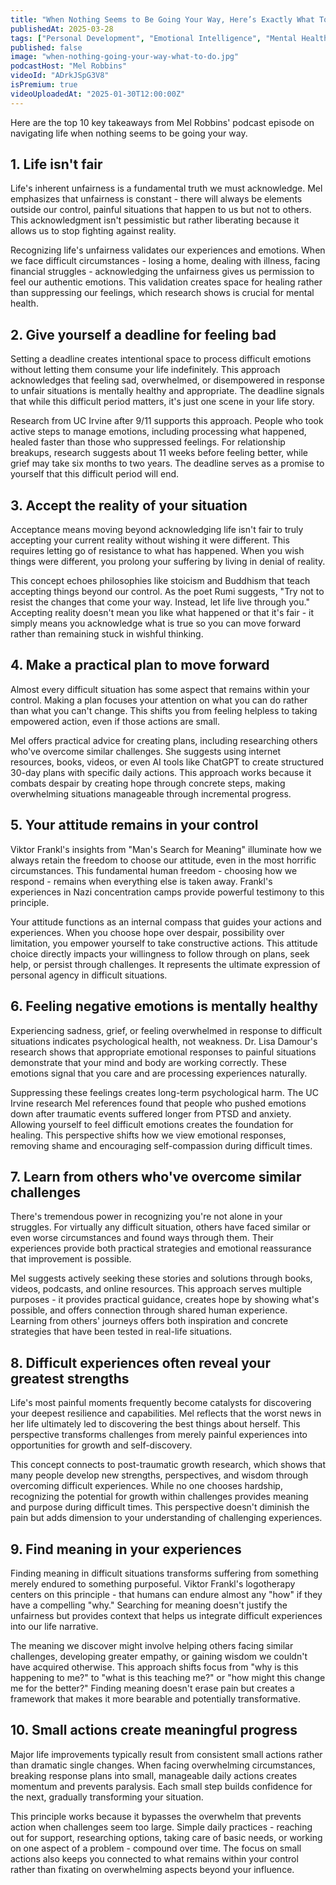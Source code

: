 ```yaml
---
title: "When Nothing Seems to Be Going Your Way, Here’s Exactly What To Do"
publishedAt: 2025-03-28
tags: ["Personal Development", "Emotional Intelligence", "Mental Health"]
published: false
image: "when-nothing-going-your-way-what-to-do.jpg"
podcastHost: "Mel Robbins"
videoId: "ADrkJSpG3V8"
isPremium: true
videoUploadedAt: "2025-01-30T12:00:00Z"
---
```



<PodcastSummaryPageLayout frontmatter={frontmatter}>

Here are the top 10 key takeaways from Mel Robbins' podcast episode on navigating life when nothing seems to be going your way.

## 1. Life isn't fair

Life's inherent unfairness is a fundamental truth we must acknowledge. Mel emphasizes that unfairness is constant - there will always be elements outside our control, painful situations that happen to us but not to others. This acknowledgment isn't pessimistic but rather liberating because it allows us to stop fighting against reality.

Recognizing life's unfairness validates our experiences and emotions. When we face difficult circumstances - losing a home, dealing with illness, facing financial struggles - acknowledging the unfairness gives us permission to feel our authentic emotions. This validation creates space for healing rather than suppressing our feelings, which research shows is crucial for mental health.

## 2. Give yourself a deadline for feeling bad

Setting a deadline creates intentional space to process difficult emotions without letting them consume your life indefinitely. This approach acknowledges that feeling sad, overwhelmed, or disempowered in response to unfair situations is mentally healthy and appropriate. The deadline signals that while this difficult period matters, it's just one scene in your life story.

Research from UC Irvine after 9/11 supports this approach. People who took active steps to manage emotions, including processing what happened, healed faster than those who suppressed feelings. For relationship breakups, research suggests about 11 weeks before feeling better, while grief may take six months to two years. The deadline serves as a promise to yourself that this difficult period will end.

## 3. Accept the reality of your situation

Acceptance means moving beyond acknowledging life isn't fair to truly accepting your current reality without wishing it were different. This requires letting go of resistance to what has happened. When you wish things were different, you prolong your suffering by living in denial of reality.

This concept echoes philosophies like stoicism and Buddhism that teach accepting things beyond our control. As the poet Rumi suggests, "Try not to resist the changes that come your way. Instead, let life live through you." Accepting reality doesn't mean you like what happened or that it's fair - it simply means you acknowledge what is true so you can move forward rather than remaining stuck in wishful thinking.

## 4. Make a practical plan to move forward

Almost every difficult situation has some aspect that remains within your control. Making a plan focuses your attention on what you can do rather than what you can't change. This shifts you from feeling helpless to taking empowered action, even if those actions are small.

Mel offers practical advice for creating plans, including researching others who've overcome similar challenges. She suggests using internet resources, books, videos, or even AI tools like ChatGPT to create structured 30-day plans with specific daily actions. This approach works because it combats despair by creating hope through concrete steps, making overwhelming situations manageable through incremental progress.

## 5. Your attitude remains in your control

Viktor Frankl's insights from "Man's Search for Meaning" illuminate how we always retain the freedom to choose our attitude, even in the most horrific circumstances. This fundamental human freedom - choosing how we respond - remains when everything else is taken away. Frankl's experiences in Nazi concentration camps provide powerful testimony to this principle.

Your attitude functions as an internal compass that guides your actions and experiences. When you choose hope over despair, possibility over limitation, you empower yourself to take constructive actions. This attitude choice directly impacts your willingness to follow through on plans, seek help, or persist through challenges. It represents the ultimate expression of personal agency in difficult situations.

## 6. Feeling negative emotions is mentally healthy

Experiencing sadness, grief, or feeling overwhelmed in response to difficult situations indicates psychological health, not weakness. Dr. Lisa Damour's research shows that appropriate emotional responses to painful situations demonstrate that your mind and body are working correctly. These emotions signal that you care and are processing experiences naturally.

Suppressing these feelings creates long-term psychological harm. The UC Irvine research Mel references found that people who pushed emotions down after traumatic events suffered longer from PTSD and anxiety. Allowing yourself to feel difficult emotions creates the foundation for healing. This perspective shifts how we view emotional responses, removing shame and encouraging self-compassion during difficult times.

## 7. Learn from others who've overcome similar challenges

There's tremendous power in recognizing you're not alone in your struggles. For virtually any difficult situation, others have faced similar or even worse circumstances and found ways through them. Their experiences provide both practical strategies and emotional reassurance that improvement is possible.

Mel suggests actively seeking these stories and solutions through books, videos, podcasts, and online resources. This approach serves multiple purposes - it provides practical guidance, creates hope by showing what's possible, and offers connection through shared human experience. Learning from others' journeys offers both inspiration and concrete strategies that have been tested in real-life situations.

## 8. Difficult experiences often reveal your greatest strengths

Life's most painful moments frequently become catalysts for discovering your deepest resilience and capabilities. Mel reflects that the worst news in her life ultimately led to discovering the best things about herself. This perspective transforms challenges from merely painful experiences into opportunities for growth and self-discovery.

This concept connects to post-traumatic growth research, which shows that many people develop new strengths, perspectives, and wisdom through overcoming difficult experiences. While no one chooses hardship, recognizing the potential for growth within challenges provides meaning and purpose during difficult times. This perspective doesn't diminish the pain but adds dimension to your understanding of challenging experiences.

## 9. Find meaning in your experiences

Finding meaning in difficult situations transforms suffering from something merely endured to something purposeful. Viktor Frankl's logotherapy centers on this principle - that humans can endure almost any "how" if they have a compelling "why." Searching for meaning doesn't justify the unfairness but provides context that helps us integrate difficult experiences into our life narrative.

The meaning we discover might involve helping others facing similar challenges, developing greater empathy, or gaining wisdom we couldn't have acquired otherwise. This approach shifts focus from "why is this happening to me?" to "what is this teaching me?" or "how might this change me for the better?" Finding meaning doesn't erase pain but creates a framework that makes it more bearable and potentially transformative.

## 10. Small actions create meaningful progress

Major life improvements typically result from consistent small actions rather than dramatic single changes. When facing overwhelming circumstances, breaking response plans into small, manageable daily actions creates momentum and prevents paralysis. Each small step builds confidence for the next, gradually transforming your situation.

This principle works because it bypasses the overwhelm that prevents action when challenges seem too large. Simple daily practices - reaching out for support, researching options, taking care of basic needs, or working on one aspect of a problem - compound over time. The focus on small actions also keeps you connected to what remains within your control rather than fixating on overwhelming aspects beyond your influence.

</PodcastSummaryPageLayout>
